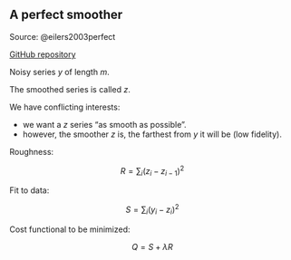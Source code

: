 ## A perfect smoother

Source: @eilers2003perfect

[GitHub repository](https://github.com/mhvwerts/whittaker-eilers-smoother/tree/master)

Noisy series $y$ of length $m$.

The smoothed series is called $z$.

We have conflicting interests:

* we want a $z$ series "as smooth as possible".
* however, the smoother $z$ is, the farthest from $y$ it will be (low fidelity).

Roughness:

$$
R = \displaystyle\sum_i (z_i - z_{i-1})^2
$$


Fit to data:

$$
S = \displaystyle\sum_i (y_i - z_i)^2
$$

Cost functional to be minimized:

$$
Q = S + \lambda R
$$